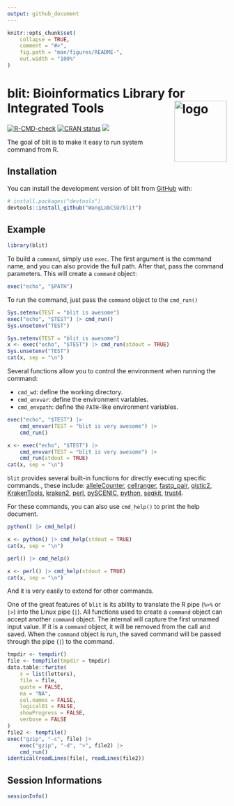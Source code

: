 ```yaml
---
output: github_document
---
```


<!-- README.md is generated from README.Rmd. Please edit that file -->

```r
knitr::opts_chunk$set(
    collapse = TRUE,
    comment = "#>",
    fig.path = "man/figures/README-",
    out.width = "100%"
)
```

# blit: Bioinformatics Library for Integrated Tools <img src="man/figures/logo.png" alt="logo" align="right" height="140" width="120"/>

<!-- badges: start -->
[![R-CMD-check](https://github.com/WangLabCSU/blit/actions/workflows/R-CMD-check.yaml/badge.svg)](https://github.com/WangLabCSU/blit/actions/workflows/R-CMD-check.yaml)
[![CRAN status](https://www.r-pkg.org/badges/version/blit)](https://CRAN.R-project.org/package=blit)
[![](https://cranlogs.r-pkg.org/badges/blit)](https://cran.r-project.org/package=blit)
<!-- badges: end -->

The goal of blit is to make it easy to run system command from R.

## Installation

You can install the development version of blit from [GitHub](https://github.com/) with:

``` r
# install.packages("devtools")
devtools::install_github("WangLabCSU/blit")
```

## Example
```r
library(blit)
```

To build a `command`, simply use `exec`. The first argument is the command name,
and you can also provide the full path. After that, pass the command parameters.
This will create a `command` object:
```r
exec("echo", "$PATH")
```

To run the command, just pass the `command` object to the `cmd_run()`
```r
Sys.setenv(TEST = "blit is awesome")
exec("echo", "$TEST") |> cmd_run()
Sys.unsetenv("TEST")
```

```r
Sys.setenv(TEST = "blit is awesome")
x <- exec("echo", "$TEST") |> cmd_run(stdout = TRUE)
Sys.unsetenv("TEST")
cat(x, sep = "\n")
```

Several functions allow you to control the environment when running the command:

  - `cmd_wd`: define the working directory.
  - `cmd_envvar`: define the environment variables.
  - `cmd_envpath`: define the `PATH`-like environment variables.

```r
exec("echo", "$TEST") |>
    cmd_envvar(TEST = "blit is very awesome") |>
    cmd_run()
```

```r
x <- exec("echo", "$TEST") |>
    cmd_envvar(TEST = "blit is very awesome") |>
    cmd_run(stdout = TRUE)
cat(x, sep = "\n")
```

`blit` provides several built-in functions for directly executing specific
commands., these include:
[alleleCounter](https://github.com/cancerit/alleleCount),
[cellranger](https://www.10xgenomics.com/cn/support/software/cell-ranger/latest),
[fastq_pair](https://github.com/linsalrob/fastq-pair),
[gistic2](https://broadinstitute.github.io/gistic2/),
[KrakenTools](https://github.com/jenniferlu717/KrakenTools),
[kraken2](https://github.com/DerrickWood/kraken2/wiki/Manual),
[perl](https://www.perl.org/), [pySCENIC](https://github.com/aertslab/pySCENIC),
[python](https://www.python.org/), [seqkit](https://bioinf.shenwei.me/seqkit/),
[trust4](https://github.com/liulab-dfci/TRUST4).

For these commands, you can also use `cmd_help()` to print the help document.
```r
python() |> cmd_help()
```

```r
x <- python() |> cmd_help(stdout = TRUE)
cat(x, sep = "\n")
```

```r
perl() |> cmd_help()
```

```r
x <- perl() |> cmd_help(stdout = TRUE)
cat(x, sep = "\n")
```

And it is very easily to extend for other commands.

One of the great features of `blit` is its ability to translate the R pipe
(`%>%` or `|>`) into the Linux pipe (`|`). All functions used to create a
`command` object can accept another `command` object. The internal will capture
the first unnamed input value. If it is a `command` object, it will be removed
from the call and saved. When the `command` object is run, the saved command
will be passed through the pipe (`|`) to the command.

```r
tmpdir <- tempdir()
file <- tempfile(tmpdir = tmpdir)
data.table::fwrite(
    x = list(letters),
    file = file,
    quote = FALSE,
    na = "NA",
    col.names = FALSE,
    logical01 = FALSE,
    showProgress = FALSE,
    verbose = FALSE
)
file2 <- tempfile()
exec("gzip", "-c", file) |>
    exec("gzip", "-d", ">", file2) |>
    cmd_run()
identical(readLines(file), readLines(file2))
```

## Session Informations
```r
sessionInfo()
```
